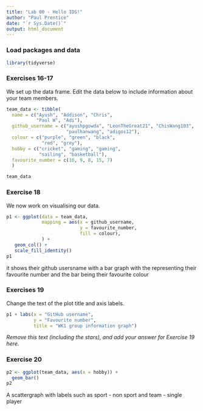 ```yaml
---
title: "Lab 00 - Hello IDS!"
author: "Paul Prentice"
date: "`r Sys.Date()`"
output: html_document
---
```


### Load packages and data

```r
library(tidyverse) 
```

### Exercises 16-17

We set up the data frame. Edit the data below to include information about your team members.

```r
team_data <- tibble(
  name = c("Ayush", "Addison", "Chris", 
           "Paul W", "Adi"),
  github_username = c("ayushpgowda", "LeonTheGreat21", "ChisWang103", 
                      "paulhanwang", "adigos12"), 
  colour = c("purple", "green", "black", 
             "red", "grey"),
  hobby = c("cricket", "gaming", "gaming", 
            "sailing", "basketball"),
  favourite_number = c(10, 9, 8, 15, 7)
  )

team_data
```

### Exercise 18

We now work on visualising our data. 

```r
p1 <- ggplot(data = team_data, 
             mapping = aes(x = github_username, 
                           y = favourite_number,
                           fill = colour), 
             ) +
   geom_col() +
   scale_fill_identity()
p1
```


it shows their github usersname with a bar graph with the representing their favourite number and the bar being their favourite colour

### Exercises 19

Change the text of the plot title and axis labels.

```r
p1 + labs(x = "GitHub username", 
          y = "Favourite number",
          title = "WK1 group information graph")
```

*Remove this text (including the stars), and add your answer for Exercise 19 here.*

### Exercise 20

```r
p2 <- ggplot(team_data, aes(x = hobby)) +
  geom_bar()
p2
```

A scattergraph with labels such as sport - non sport and team - single player
